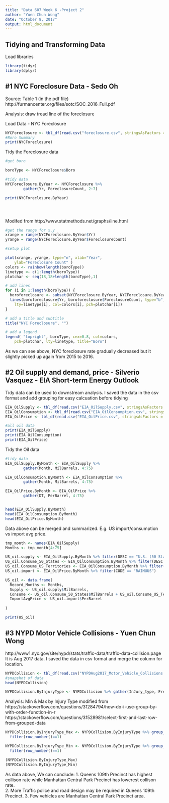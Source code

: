 ```yaml
---
title: "Data 607 Week 6 -Project 2"
author: "Yuen Chun Wong"
date: "October 8, 2017"
output: html_document
---
```


## Tidying and Transforming Data

Load libraries
```r
library(tidyr)
library(dplyr)
```



## #1 NYC Foreclosure Data - Sedo Oh
Source: Table 1 (in the pdf file) http://furmancenter.org/files/sotc/SOC_2016_Full.pdf

Analysis: draw tread line of the foreclosure

Load Data - NYC Foreclosure
```r
NYCForeclosure <- tbl_df(read.csv("foreclosure.csv", stringsAsFactors = FALSE, check.names = FALSE))
#Boro Summary
print(NYCForeclosure)
```


Tidy the Foreclosure data 
```r
#get boro

boroType <- NYCForeclosure$Boro

#tidy data
NYCForeclosure.ByYear <- NYCForeclosure %>%
        gather(Yr, ForeclosureCount, 2:7)

print(NYCForeclosure.ByYear)





```

Modifed from http://www.statmethods.net/graphs/line.html
```r
#get the range for x,y
xrange = range(NYCForeclosure.ByYear$Yr)
yrange = range(NYCForeclosure.ByYear$ForeclosureCount)

#setup plot

plot(xrange, yrange, type="n", xlab="Year",
  	ylab="Foreclosure Count" ) 
colors <- rainbow(length(boroType)) 
linetype <- c(1:length(boroType)) 
plotchar <- seq(18,18+length(boroType),1)

# add lines 
for (i in 1:length(boroType)) { 
  boroforeclosure <- subset(NYCForeclosure.ByYear, NYCForeclosure.ByYear$Boro==boroType[i]) 
  lines(boroforeclosure$Yr, boroforeclosure$ForeclosureCount, type="b", lwd=1.5,
    lty=linetype[i], col=colors[i], pch=plotchar[i]) 
} 

# add a title and subtitle 
title("NYC Foreclosure", "")

# add a legend 
legend( "topright", boroType, cex=0.8, col=colors,
  	pch=plotchar, lty=linetype, title="Boro")

```
As we can see above, NYC foreclosure rate gradually decreased but it slightly picked up again from 2015 to 2016.


## #2 Oil supply and demand, price - Silverio Vasquez - EIA Short-term Energy Outlook
Tidy data can be used to downstream analysis.
I saved the data in the csv format and add grouping for easy calcuation before tidying

```r
EIA_OilSupply <- tbl_df(read.csv("EIA_OilSupply.csv", stringsAsFactors = FALSE, check.names = FALSE))
EIA_OilConsumption <- tbl_df(read.csv("EIA_OilConsumption.csv", stringsAsFactors = FALSE, check.names = FALSE))
EIA_OilPrice <- tbl_df(read.csv("EIA_OilPrice.csv", stringsAsFactors = FALSE, check.names = FALSE))

#all oil data
print(EIA_OilSupply)
print(EIA_OilConsumption)
print(EIA_OilPrice)

```


Tidy the Oil data 
```r


#tidy data
EIA_OilSupply.ByMonth <- EIA_OilSupply %>%
        gather(Month, MilBarrels, 4:75)

EIA_OilConsumption.ByMonth <- EIA_OilConsumption %>%
        gather(Month, MilBarrels, 4:75)

EIA_OilPrice.ByMonth <- EIA_OilPrice %>%
        gather(DT, PerBarrel, 4:75)


head(EIA_OilSupply.ByMonth)
head(EIA_OilConsumption.ByMonth)
head(EIA_OilPrice.ByMonth)


```

Data above can be merged and summarized.
E.g. US import/consumption vs import avg price.
```r
tmp_month <- names(EIA_OilSupply)
Months <- tmp_month[4:75]

US_oil.supply <- EIA_OilSupply.ByMonth %>% filter(DESC == "U.S. (50 States)")
US_oil.Consume_50_States <- EIA_OilConsumption.ByMonth %>% filter(DESC == "U.S. (50 States)")
US_oil.Consume_US_Territories <- EIA_OilConsumption.ByMonth %>% filter(DESC == "U.S. Territories")
US_oil.import <- EIA_OilPrice.ByMonth %>% filter(CODE == "RAIMUUS")

US_oil <- data.frame(
  Record_Months <- Months,
  Supply <- US_oil.supply$MilBarrels,
  Consume <- US_oil.Consume_50_States$MilBarrels + US_oil.Consume_US_Territories$MilBarrels,
  ImportAvgPrice <- US_oil.import$PerBarrel 
  
)

print(US_oil)


```




## #3 NYPD Motor Vehicle Collisions - Yuen Chun Wong
http://www1.nyc.gov/site/nypd/stats/traffic-data/traffic-data-collision.page
It is Aug 2017 data.
I saved the data in csv format and merge the column for location.

```r
NYPDCollision <- tbl_df(read.csv("NYPDAug2017_Motor_Vehicle_Collisions.csv", stringsAsFactors = FALSE, check.names = FALSE))
#snapshot of data
head(NYPDCollision)
```


```r

NYPDCollision.ByInjuryType <- NYPDCollision %>% gather(InJury_type, Freq, 4:15)


```


Analysis: Min & Max by Injury Type 
modified from
https://stackoverflow.com/questions/31284794/how-do-i-use-group-by-with-order-function-in-r
https://stackoverflow.com/questions/31528981/select-first-and-last-row-from-grouped-data

```r
NYPDCollision.ByInjuryType_Max <- NYPDCollision.ByInjuryType %>% group_by(InJury_type) %>% arrange(-Freq) %>%
  filter(row_number()==1)

NYPDCollision.ByInjuryType_Min <- NYPDCollision.ByInjuryType %>% group_by(InJury_type) %>% arrange(Freq) %>%
  filter(row_number()==1)

(NYPDCollision.ByInjuryType_Max)
(NYPDCollision.ByInjuryType_Min)
```
As data above, We can conclude:
1. Queens 109th Precinct has highest collison rate while Manhattan Central Park Precinct has lowerest collison rate.  
2. More Traffic police and road design may be required in Queens 109th Precinct.
3. Few vehicles are Manhattan Central Park Precinct area.

